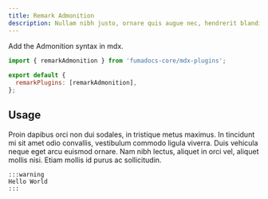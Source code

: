 ```yaml
---
title: Remark Admonition
description: Nullam nibh justo, ornare quis augue nec, hendrerit blandit mi. In hac habitasse platea dictumst.
---
```


Add the Admonition syntax in mdx.

```js title="Install"
import { remarkAdmonition } from 'fumadocs-core/mdx-plugins';
 
export default {
  remarkPlugins: [remarkAdmonition],
};
```

## Usage

Proin dapibus orci non dui sodales, in tristique metus maximus. In tincidunt mi sit amet odio convallis, vestibulum commodo ligula viverra. Duis vehicula neque eget arcu euismod ornare. Nam nibh lectus, aliquet in orci vel, aliquet mollis nisi. Etiam mollis id purus ac sollicitudin.

```
:::warning
Hello World
:::
```


